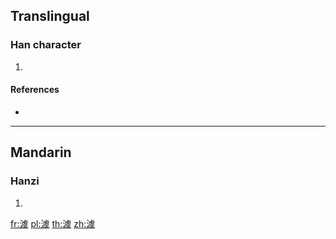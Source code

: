 {{character info/new}}
==Translingual==

===Han character===
{{Han char|rn=85|rad=水|as=13|sn=16|four=31134|canj=EYPK}}

# {{defn|Han|sort=水13}}

====References====
* {{Han ref|kx=0652.360|dkj=18375|hdz=31755.030|uh=6F9E|ud=28574|bh=E9F3|bd=59891}}

----

==Mandarin==

===Hanzi===
{{cmn-hanzi|pin=[[yú]] ([[yu2]])|wg=yü<sup>2</sup>}}

# {{defn|lang=cmn|sort=水13}}

[[fr:澞]]
[[pl:澞]]
[[th:澞]]
[[zh:澞]]